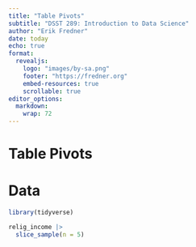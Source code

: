 ```yaml
---
title: "Table Pivots"
subtitle: "DSST 289: Introduction to Data Science"
author: "Erik Fredner"
date: today
echo: true
format:
  revealjs:
    logo: "images/by-sa.png"
    footer: "https://fredner.org"
    embed-resources: true
    scrollable: true
editor_options:
  markdown:
    wrap: 72
---
```


# Table Pivots

# Data

```r
library(tidyverse)

relig_income |> 
  slice_sample(n = 5)
```

